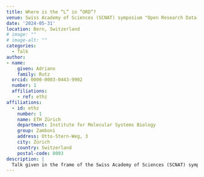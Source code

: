 ```yaml
---
title: Where is the “L” in “ORD”?
venue: Swiss Academy of Sciences (SCNAT) symposium "Open Research Data – are we on track?"
date: '2024-05-31'
location: Bern, Switzerland
# image: ""
# image-alt: ""
categories:
  - Talk
author: 
- name: 
    given: Adriano 
    family: Rutz
  orcid: 0000-0003-0443-9902
  number: 1
  affiliations:
    - ref: ethz
affiliations:
  - id: ethz
    number: 1
    name: ETH Zürich
    department: Institute for Molecular Systems Biology
    group: Zamboni
    address: Otto-Stern-Weg, 3
    city: Zürich
    country: Switzerland
    postal-code: 8093
description: |
  Talk given in the frame of the Swiss Academy of Sciences (SCNAT) symposium "Open Research Data – are we on track?". [Available here](https://adafede.github.io/my-presentations/20240531_bern/20240531_bern.pdf).
---
```

